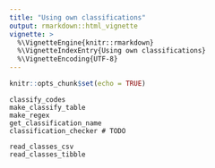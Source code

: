 ```yaml
---
title: "Using own classifications"
output: rmarkdown::html_vignette
vignette: >
  %\VignetteEngine{knitr::rmarkdown}
  %\VignetteIndexEntry{Using own classifications}
  %\VignetteEncoding{UTF-8}
---
```


```r
knitr::opts_chunk$set(echo = TRUE)
```



```
classify_codes
make_classify_table
make_regex
get_classification_name
classification_checker # TODO

read_classes_csv
read_classes_tibble
```

